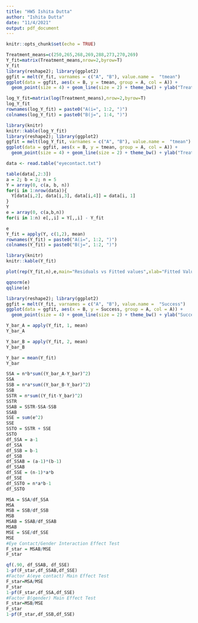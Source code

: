 ```yaml
---
title: "HW5 Ishita Dutta"
author: "Ishita Dutta"
date: "11/4/2021"
output: pdf_document
---
```


```r
knitr::opts_chunk$set(echo = TRUE)
```


```r
Treatment_means=c(250,265,268,269,288,273,270,269)
Y_fit=matrix(Treatment_means,nrow=2,byrow=T)
Y_fit
library(reshape2); library(ggplot2)
ggfit = melt(Y_fit, varnames = c("A", "B"), value.name =  "tmean")
ggplot(data = ggfit, aes(x = B, y = tmean, group = A, col = A)) +
  geom_point(size = 4) + geom_line(size = 2) + theme_bw() + ylab("Treatment Means")

log_Y_fit=matrix(log(Treatment_means),nrow=2,byrow=T)
log_Y_fit
rownames(log_Y_fit) = paste0("A(i=", 1:2, ")")
colnames(log_Y_fit) = paste0("B(j=", 1:4, ")")

library(knitr)
knitr::kable(log_Y_fit)
library(reshape2); library(ggplot2)
ggfit = melt(log_Y_fit, varnames = c("A", "B"), value.name =  "tmean")
ggplot(data = ggfit, aes(x = B, y = tmean, group = A, col = A)) +
  geom_point(size = 4) + geom_line(size = 2) + theme_bw() + ylab("Treatment Means")

data <- read.table("eyecontact.txt")

table(data[,2:3])
a = 2; b = 2; n = 5
Y = array(0, c(a, b, n))
for(i in 1:nrow(data)){
  Y[data[i,2], data[i,3], data[i,4]] = data[i, 1]
}
Y
e = array(0, c(a,b,n))
for(i in 1:n) e[,,i] = Y[,,i] - Y_fit

e
Y_fit = apply(Y, c(1,2), mean)
rownames(Y_fit) = paste0("A(i=", 1:2, ")")
colnames(Y_fit) = paste0("B(j=", 1:2, ")")

library(knitr)
knitr::kable(Y_fit)

plot(rep(Y_fit,n),e,main="Residuals vs Fitted values",xlab="Fitted Values",ylab="Residuals")

qqnorm(e)
qqline(e)

library(reshape2); library(ggplot2)
ggfit = melt(Y_fit, varnames = c("A", "B"), value.name =  "Success")
ggplot(data = ggfit, aes(x = B, y = Success, group = A, col = A)) +
  geom_point(size = 4) + geom_line(size = 2) + theme_bw() + ylab("Success")

Y_bar_A = apply(Y_fit, 1, mean)
Y_bar_A

Y_bar_B = apply(Y_fit, 2, mean)
Y_bar_B

Y_bar = mean(Y_fit)
Y_bar

SSA = n*b*sum((Y_bar_A-Y_bar)^2)
SSA
SSB = n*a*sum((Y_bar_B-Y_bar)^2)
SSB
SSTR = n*sum((Y_fit-Y_bar)^2)
SSTR
SSAB = SSTR-SSA-SSB
SSAB
SSE = sum(e^2)
SSE
SSTO = SSTR + SSE
SSTO
df_SSA = a-1
df_SSA
df_SSB = b-1
df_SSB
df_SSAB = (a-1)*(b-1)
df_SSAB
df_SSE = (n-1)*a*b
df_SSE
df_SSTO = n*a*b-1
df_SSTO

MSA = SSA/df_SSA
MSA
MSB = SSB/df_SSB
MSB
MSAB = SSAB/df_SSAB
MSAB
MSE = SSE/df_SSE
MSE
#Eye Contact/Gender Interaction Effect Test
F_star = MSAB/MSE
F_star

qf(.90, df_SSAB, df_SSE)
1-pf(F_star,df_SSAB,df_SSE)
#Factor A(eye contact) Main Effect Test
F_star=MSA/MSE
F_star
1-pf(F_star,df_SSA,df_SSE)
#Factor B(gender) Main Effect Test
F_star=MSB/MSE
F_star
1-pf(F_star,df_SSB,df_SSE)
```